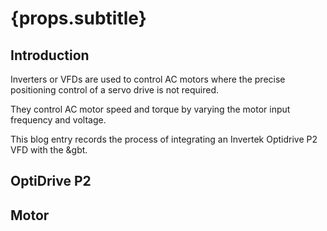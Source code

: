 
# {props.subtitle}
<ReadingTime time="5"/>
<PageTag tags={props.tags}/>
<TitleImage image={invertek_optidrive_p2} alt="Optidrive P2"/>

## Introduction

Inverters or VFDs are used to control AC motors where the precise positioning control of a servo drive is not required.

They control AC motor speed and torque by varying the motor input frequency and voltage.

This blog entry records the process of integrating an Invertek Optidrive P2 VFD with the &gbt.



## OptiDrive P2


## Motor


<ComingSoon/>